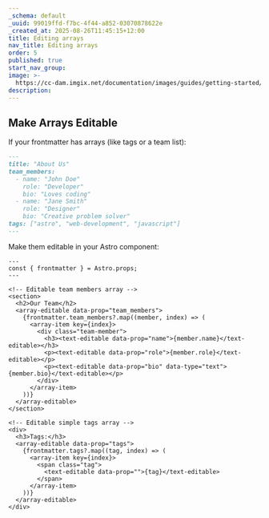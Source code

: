 ```yaml
---
_schema: default
_uuid: 99019ffd-f7bc-4f44-a852-03070878622e
_created_at: 2025-08-26T11:45:15+12:00
title: Editing arrays
nav_title: Editing arrays
order: 5
published: true
start_nav_group:
image: >-
  https://cc-dam.imgix.net/documentation/images/guides/getting-started/guide-thumbnails/CloudCannon-Getting-Started-Thumbnail-Universal.png
description:
---
```

## Make Arrays Editable

If your frontmatter has arrays (like tags or a team list):

```markdown
---
title: "About Us"
team_members:
  - name: "John Doe"
    role: "Developer"
    bio: "Loves coding"
  - name: "Jane Smith"
    role: "Designer"
    bio: "Creative problem solver"
tags: ["astro", "web-development", "javascript"]
---
```

Make them editable in your Astro component:

```astro
---
const { frontmatter } = Astro.props;
---

<!-- Editable team members array -->
<section>
  <h2>Our Team</h2>
  <array-editable data-prop="team_members">
    {frontmatter.team_members?.map((member, index) => (
      <array-item key={index}>
        <div class="team-member">
          <h3><text-editable data-prop="name">{member.name}</text-editable></h3>
          <p><text-editable data-prop="role">{member.role}</text-editable></p>
          <p><text-editable data-prop="bio" data-type="text">{member.bio}</text-editable></p>
        </div>
      </array-item>
    ))}
  </array-editable>
</section>

<!-- Editable simple tags array -->
<div>
  <h3>Tags:</h3>
  <array-editable data-prop="tags">
    {frontmatter.tags?.map((tag, index) => (
      <array-item key={index}>
        <span class="tag">
          <text-editable data-prop="">{tag}</text-editable>
        </span>
      </array-item>
    ))}
  </array-editable>
</div>
```